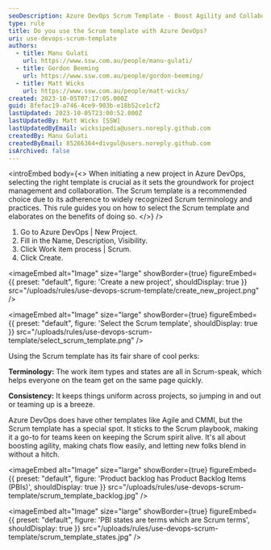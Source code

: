 ```yaml
---
seoDescription: Azure DevOps Scrum Template - Boost Agility and Collaboration
type: rule
title: Do you use the Scrum template with Azure DevOps?
uri: use-devops-scrum-template
authors:
  - title: Manu Gulati
    url: https://www.ssw.com.au/people/manu-gulati/
  - title: Gordon Beeming
    url: https://www.ssw.com.au/people/gordon-beeming/
  - title: Matt Wicks
    url: https://www.ssw.com.au/people/matt-wicks/
created: 2023-10-05T07:17:05.000Z
guid: 8fefac19-a746-4ce9-903b-e18b52ce1cf2
lastUpdated: 2023-10-05T23:00:52.000Z
lastUpdatedBy: Matt Wicks [SSW]
lastUpdatedByEmail: wicksipedia@users.noreply.github.com
createdBy: Manu Gulati
createdByEmail: 85266364+divgul@users.noreply.github.com
isArchived: false
---
```


<introEmbed
  body={<>
When initiating a new project in Azure DevOps, selecting the right template is crucial as it sets the groundwork for project management and collaboration. The Scrum template is a recommended choice due to its adherence to widely recognized Scrum terminology and practices. This rule guides you on how to select the Scrum template and elaborates on the benefits of doing so.
  </>}
/>
1. Go to Azure DevOps | New Project.
1. Fill in the Name, Description, Visibility.
1. Click Work item process | Scrum.
1. Click Create.

<imageEmbed
  alt="Image"
  size="large"
  showBorder={true}
  figureEmbed={{
    preset: "default",
    figure: 'Create a new project',
    shouldDisplay: true
  }}
  src="/uploads/rules/use-devops-scrum-template/create_new_project.png"
/>

<imageEmbed
  alt="Image"
  size="large"
  showBorder={true}
  figureEmbed={{
    preset: "default",
    figure: 'Select the Scrum template',
    shouldDisplay: true
  }}
  src="/uploads/rules/use-devops-scrum-template/select_scrum_template.png"
/>

Using the Scrum template has its fair share of cool perks:

**Terminology:** The work item types and states are all in Scrum-speak, which helps everyone on the team get on the same page quickly.

**Consistency:** It keeps things uniform across projects, so jumping in and out or teaming up is a breeze.

Azure DevOps does have other templates like Agile and CMMI, but the Scrum template has a special spot. It sticks to the Scrum playbook, making it a go-to for teams keen on keeping the Scrum spirit alive. It's all about boosting agility, making chats flow easily, and letting new folks blend in without a hitch.

<imageEmbed
  alt="Image"
  size="large"
  showBorder={true}
  figureEmbed={{
    preset: "default",
    figure: 'Product backlog has Product Backlog Items (PBIs)',
    shouldDisplay: true
  }}
  src="/uploads/rules/use-devops-scrum-template/scrum_template_backlog.jpg"
/>

<imageEmbed
  alt="Image"
  size="large"
  showBorder={true}
  figureEmbed={{
    preset: "default",
    figure: 'PBI states are terms which are Scrum terms',
    shouldDisplay: true
  }}
  src="/uploads/rules/use-devops-scrum-template/scrum_template_states.jpg"
/>
